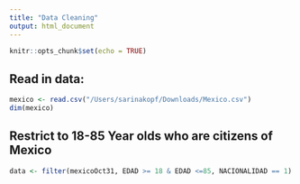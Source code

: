 ```yaml
---
title: "Data Cleaning"
output: html_document
---
```


```r
knitr::opts_chunk$set(echo = TRUE)
```

## Read in data: 
```r
mexico <- read.csv("/Users/sarinakopf/Downloads/Mexico.csv")
dim(mexico)
```

## Restrict to 18-85 Year olds who are citizens of Mexico
```r
data <- filter(mexicoOct31, EDAD >= 18 & EDAD <=85, NACIONALIDAD == 1)
```


